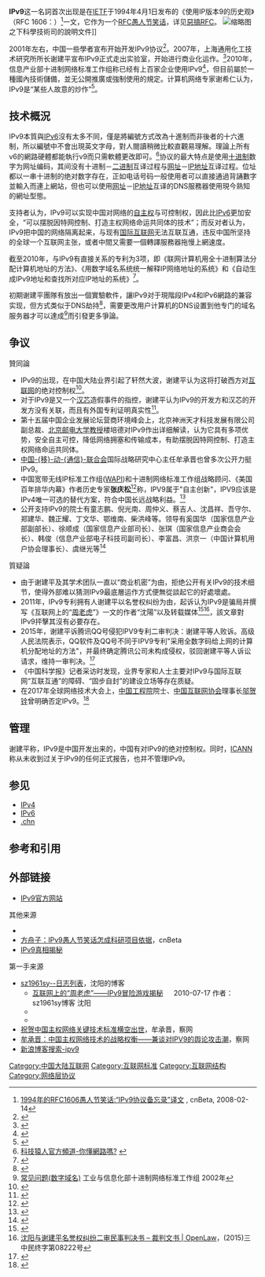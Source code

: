 {{TA
|G1=IT
}}
'''IPv9'''这一名詞首次出现是在[[IETF|IETF]]于1994年4月1日发布的《使用IP版本9的历史观》（RFC 1606：{{lang|en|''A Historical Perspective On The Usage Of IP Version 9''}}）<ref>[http://www.cnbeta.com/articles/49151.htm 1994年的RFC1606愚人节笑话:“IPv9协议备忘录”译文] {{Wayback|url=http://www.cnbeta.com/articles/49151.htm |date=20080821124640 }}, cnBeta, 2008-02-14</ref>一文，它作为一个[[惡搞RFC|RFC愚人节笑话]]，详见[[惡搞RFC|惡搞RFC]]。
[[File:Ipv9dov.jpg|缩略图]]之下科學技術司的說明文件]]

2001年左右，中国一些學者宣布开始开发IPv9协议<ref>{{cite web |title=别拿IPV9说事，你想知道的全在这_新闻中心_物联网世界别拿IPV9说事，你想知道的全在这 |url=http://www.iotworld.com.cn/html/News/201811/ccccb189819d3fb5.shtml |website=物联网世界 |quote=2001年9月，原信息产业部科技司信科函〔2001〕96号通知，决定成立“十进制网络标准工作组”，“标准工作组组长由上海通用化工技术研究所所长谢建平同志担任”，“制定具有自主知识产权的IPV9协议中的IPV9报头和IPV9地址和基于IPV9协议的数字域名等技术标准”。}}</ref>{{需要更好来源}}。2007年，上海通用化工技术研究所所长谢建平宣布IPv9正式走出实验室，开始进行商业化运作。<ref>{{cite news|title=中国十进制网络安全地址投入使用|url=http://news.xinhuanet.com/internet/2008-01/23/content_7478921.htm|accessdate=2017-04-14|agency=经济参考报|publisher=新华网|date=2008年1月23日|archive-url=https://web.archive.org/web/20170202114941/http://news.xinhuanet.com/internet/2008-01/23/content_7478921.htm|archive-date=2017-02-02|dead-url=yes}}</ref>2010年，信息产业部十进制网络标准工作组称已经有上百家企业使用IPv9<ref>{{cite web |title=IPv9从研发测试转向推广应用 |url=http://www.infosec.org.cn/news/news_view.php?newsid=14128 |website=中国计算机安全 |accessdate=2017-01-10 |archiveurl=https://archive.is/20131101023301/http://www.infosec.org.cn/news/news_view.php?newsid=14128 |archivedate=2013年11月1日 |date=2010年12月19日 |deadurl=yes }}</ref>，但目前屬於一種國內技術儲備，並无公開推廣或強制使用的規定。计算机网络专家谢希仁认为，IPv9是“某些人故意的炒作”<ref name="xxr-cn">{{Cite book|title=计算机网络（第八版）|last=谢希仁|publisher=电子工业出版社|year=2021|pages=119 |isbn=978-7-121-41174-8}}</ref>。

==技术概況==
IPv9本質與[[IPv6|IPv6]]沒有太多不同，僅是將編號方式改為十進制而非後者的十六進制，所以編號中不會出現英文字母，對人閱讀稍微比較直觀易理解。理論上所有v6的網路硬體都能執行v9而只需軟體更改即可。<ref>[https://www.youtube.com/watch?v=5ht8PaEEXTM 科技猿人官方頻道-你懂網路嗎?] {{Wayback|url=https://www.youtube.com/watch?v=5ht8PaEEXTM |date=20191017125000 }}{{不可靠来源}}</ref>协议的最大特点是使用[[十进制|十进制]]数字为网址编码，其间没有十进制－[[二进制|二进制]]互译过程与[[网址|网址]]－[[IP地址|IP地址]]互译过程。位址都以一串十进制的绝对数字存在，正如电话号码一般使用者可以直接通過背誦數字並輸入而連上網站，但也可以使用[[网址|网址]]－[[IP地址|IP地址]]互译的DNS服務器使用現今熟知的網址型態。{{or}}

支持者认为，IPv9可以实现中国对网络的[[自主权|自主权]]与可控制权，因此比[[IPv6|IPv6]]更加安全，“可以摆脱因特网控制、打造主权网络命运共同体的技术”；而反对者认为，IPv9把中国的网络隔离起来，与现有[[国际互联网|国际互联网]]无法互联互通，违反中国所坚持的全球一个互联网主张，或者中間又需要一個轉譯服務器拖慢上網速度。{{R|content_31163515}}

截至2010年，与IPv9有直接关系的专利为3项，即《联网计算机用全十进制算法分配计算机地址的方法》、《用数字域名系统统一解释IP网络地址的系统》和《自动生成IPv9地址和查找所对应IP地址的系统》<ref>{{cite web|title=IPv9核心专利仅两项 新一代互联网之说难获认同|url=http://it.sohu.com/20100621/n272949380.shtml|website=搜狐|author=IT时报|accessdate=2017-01-10|date=2010年6月21日|archive-date=2016-12-01|archive-url=https://web.archive.org/web/20161201015247/http://it.sohu.com/20100621/n272949380.shtml|dead-url=no}}</ref>。

初期谢建平團隊有放出一個實驗軟件，讓IPv9对于現階段IPv4和IPv6網路的兼容实现，但方式类似于DNS劫持<ref>{{cite web|title=揭IPv9技术闹剧：域名转换类似DNS劫持|url=http://tech.163.com/10/0607/10/68IMR205000915BE.html|website=网易科技|author=IT时报|accessdate=2017-01-10|date=2010-06-07|archive-date=2016-12-01|archive-url=https://web.archive.org/web/20161201021209/http://tech.163.com/10/0607/10/68IMR205000915BE.html|dead-url=no}}</ref>，需要更改用户计算机的DNS设置到他专门的域名服务器才可以達成<ref>[http://www.em777.net/faq.html 常见问题(数字域名)] {{Wayback|url=http://www.em777.net/faq.html |date=20161004124925 }} 工业与信息化部十进制网络标准工作组 2002年</ref>而引發更多爭論。

== 争议 ==
;贊同論
*IPv9的出现，在中国大陆业界引起了轩然大波，谢建平认为这将打破西方对[[互联网|互联网]]的绝对控制权<ref>{{cite web|url=http://news.xinhuanet.com/newscenter/2008-01/23/content_7482216.htm|title=新闻分析：IPV9何以成为互联网技术重大创新|website=新华网|date=2008年1月23日|accessdate=2017-01-10|archive-date=2015-03-10|archive-url=https://web.archive.org/web/20150310012742/http://news.xinhuanet.com/newscenter/2008-01/23/content_7482216.htm|dead-url=no}}</ref>。
*对于IPv9是又一个[[汉芯|汉芯]]造假事件的指控，谢建平认为IPv9的开发方和汉芯的开发方没有关联，而且有外国专利证明真实性<ref>{{cite web|title=IPv9拥有人:十进制网络不是第二个汉芯|url=http://tech.sina.com.cn/i/2008-02-01/09022010227.shtml|website=新浪科技|date=2008年2月1日|accessdate=2013-11-01|archive-date=2013-11-03|archive-url=https://web.archive.org/web/20131103211050/http://tech.sina.com.cn/i/2008-02-01/09022010227.shtml|dead-url=no}}</ref>。
*第十五届中国企业发展论坛营商环境峰会上，北京神洲天才科技发展有限公司副总裁、[[北京邮电大学|北京邮电大学]][[教授|教授]]楼培德对IPv9作出详细解读，认为它具有多项优势，安全自主可控，降低网络拥塞和传输成本，有助摆脱因特网控制、打造主权网络命运共同体。
*[[中国移动通信联合会|中国-{移}-动-{通信}-联合会]]国际战略研究中心主任牟承晋也曾多次公开力挺IPv9。{{R|content_31163515}}
*中国宽带无线IP标准工作组([[WAPI|WAPI]])和十进制网络标准工作组战略顾问、《美国百年排华内幕》作者历史专家'''张庆松'''<ref>{{Cite web|title=美国百年排华内幕|url=https://searchworks.stanford.edu/view/4318676|accessdate=2020-05-27|author=|date=2020-05-02|publisher=斯坦福|dead-url=no|archive-date=2021-10-03|archive-url=https://web.archive.org/web/20211003091204/https://searchworks.stanford.edu/view/4318676}}</ref>称，IPV9属于"自主创新"，IPV9应该是IPv4唯一可选的替代方案，符合中国长远战略利益。<ref>{{Cite news|title=刘皋相、张庆松:互联网地址耗尽 中国须加速推广IPV9|url=http://sh.xinmin.cn/special/ipv9/zf/2011/02/25/9486068_6.html|accessdate=2020-04-16|author=|date=2011-02-25|publisher=新民网|archive-url=https://web.archive.org/web/20200416021830/https://sh.xinmin.cn/special/ipv9/zf/2011/02/25/9486068_6.html|archive-date=2020-04-16|dead-url=no}}</ref>
*公开支持IPv9的院士有童志鹏、倪光南、周仲义、蔡吉人、沈昌祥、吾守尔、郑建华、魏正耀、丁文华、鄂维南、柴洪峰等。领导有奚国华（国家信息产业部副部长）、徐顺成（国家信息产业部司长）、张琪（国家信息产业商会会长）、韩俊（信息产业部电子科技司副司长）、李富昌、洪京一（中国计算机用户协会理事长）、虞继光等<ref>{{Cite news|title=IPv9是一个创新吗？|url=http://www.chinaaet.com/article/3000137676|accessdate=2021-09-16|author=|date=2021-09-14|publisher=电子技术应用 信息安全与通信保密杂志社|archive-url=https://web.archive.org/web/20210916231440/http://www.chinaaet.com/article/3000137676|archive-date=2021-09-16|dead-url=no}}</ref>

;質疑論
*由于谢建平及其学术团队一直以“商业机密”为由，拒绝公开有关IPv9的技术细节，使得外部难以猜测IPv9最底層运作方式便無從談起它的好處壞處。
*2011年，IPv9专利拥有人谢建平以名誉权纠纷为由，起诉认为IPv9是骗局并撰写《互联网上的“[[周老虎|周老虎]]”》一文的作者“沈陽”以及转载媒体<ref>{{cite web|title=2011年中国域名网址十大事件回顾（十）|url=http://news.163.com/12/0104/13/7MU7F37O00014AEE.html|website=网易科技|author=光明日报|date=2012年1月4日|accessdate=2013年11月1日|archive-date=2013年11月3日|archive-url=https://web.archive.org/web/20131103171351/http://news.163.com/12/0104/13/7MU7F37O00014AEE.html|dead-url=no}}</ref><ref>[https://archive.today/20170803131915/http://openlaw.cn/judgement/1f9a6eb4b76b44ff864840e9e419701a 沈阳与谢建平名誉权纠纷二审民事判决书 – 裁判文书 | OpenLaw]，(2015)三中民终字第08222号</ref>，該文章對IPv9抨擊其沒有必要存在。
*2015年，谢建平诉腾讯QQ号侵犯IPV9专利二审判决：谢建平等人败诉。高级人民法院表示，QQ软件及QQ号不同于IPV9专利"采用全数字码给上网的计算机分配地址的方法"，并最终确定腾讯公司未构成侵权，驳回谢建平等人诉讼请求，维持一审判决。<ref>{{Cite news|title=2014年度广东省知识产权审判十大案例|url=http://www.cnipa.gov.cn/docs/pub/old/ztzl/ndcs/qgzscqxcz/dxal/201504/t20150423_1106202.html|accessdate=2020-04-22|author=|date=2015-04-23|work=国家知识产权局|archive-url=https://web.archive.org/web/20200422062005/http://www.cnipa.gov.cn/docs/pub/old/ztzl/ndcs/qgzscqxcz/dxal/201504/t20150423_1106202.html|archive-date=2020-04-22|dead-url=no}}</ref>
*《中国科学报》记者采访时发现，业界专家和人士主要对IPv9与国际互联网“互联互通”的障碍、“固步自封”的建设立场等存在质疑。{{R|content_31163515}}
*在2017年全球网络技术大会上，[[中国工程院|中国工程院]]院士、[[中国互联网协会|中国互联网协会]]理事长[[邬贺铨|邬贺铨]]曾明确否定IPv9。<ref name="content_31163515">{{cite news |title=IPv9构建未来网络：互联互通还是固步自封？ |url=http://tech.gmw.cn/2018-09/14/content_31163515.htm |accessdate=2018-09-18 |work=中国科学报 |publisher=光明网 |date=2018-09-13 |archivedate=2018-12-21 |archiveurl=https://web.archive.org/web/20181221234813/http://tech.gmw.cn/2018-09/14/content_31163515.htm |dead-url=no }}</ref>

== 管理 ==
谢建平称，IPv9是中国开发出来的，中国有对IPv9的绝对控制权。同时，[[ICANN|ICANN]]称从未收到过关于IPv9的任何正式报告，也并不管理IPv9。{{cn}}
==参见==
*[[IPv4|IPv4]]
*[[IPv6|IPv6]]
*[[.chn|.chn]]

==参考和引用==
{{reflist}}

== 外部链接 ==
* [http://www.em777.net/ IPv9官方网站]{{Wayback|url=http://www.em777.net/ |date=20090118205756 }}
; 其他来源
* {{cite web|title=十进制网络与IPv9闹剧|url=http://www.edu.cn/html/info/ipv6/v9.shtml|website=中国教育和科研计算机网CERNET|accessdate=2017-04-14|archive-date=2017-04-15|archive-url=https://web.archive.org/web/20170415014506/http://www.edu.cn/html/info/ipv6/v9.shtml|dead-url=no}}
* [http://www.cnbeta.com/articles/49316.htm 方舟子：IPv9愚人节笑话怎成科研项目依据]{{Wayback|url=http://www.cnbeta.com/articles/49316.htm |date=20080825035341 }}，cnBeta
* [https://web.archive.org/web/20090201081611/http://www.tektalk.cn/category/ipv9%E8%AF%84%E5%88%A4/%E6%89%B9%E9%A9%B3ipv9/ IPv9真相揭秘]
; 第一手来源
* [https://web.archive.org/web/20180812210941/http://w.org.cn/user1/4/subject/72.html sz1961sy--日志列表]，沈阳的博客
** [https://web.archive.org/web/20170415020842/http://www.edu.cn/v9_9670/20100717/t20100717_497530.shtml 互联网上的“周老虎”——IPv9冒险游戏揭秘] 　 2010-07-17 作者：sz1961sy博客 沈阳
** {{cite web|title=沈阳：中国十进制网络安全监督管理局子虚乌有|url=http://www.edu.cn/v9_9670/20100718/t20100718_497552.shtml|website=sz1961sy博客|accessdate=2017-04-14|date=2010-07-18|author=沈阳|archive-url=https://web.archive.org/web/20160621181337/http://www.edu.cn/v9_9670/20100718/t20100718_497552.shtml|archive-date=2016-06-21|dead-url=yes}}
** {{cite web|title=沈阳：“.china”域名是伪域名|url=http://sz1961sy.blog.163.com/blog/static/93849087200803022228367/|website=sz1961sy博客|accessdate=2017-04-14|date=2010-07-18|author=沈阳|archive-url=https://web.archive.org/web/20170415103822/http://sz1961sy.blog.163.com/blog/static/93849087200803022228367/|archive-date=2017-04-15|dead-url=yes}}
* [http://www.cwzg.cn/politics/201607/29266.html 祝贺中国主权网络关键技术标准横空出世]{{Wayback|url=http://www.cwzg.cn/politics/201607/29266.html |date=20170415103805 }}，牟承晋，察网
* [https://web.archive.org/web/20180918194034/http://m.cwzg.cn/politics/201608/30319.html?page=full 牟承晋：中国主权网络技术的战略权衡——兼谈对IPV9的舆论攻击潮]，察网
* [https://search.sina.com.cn/?c=blog&q=ipv9&by=tag 新浪博客搜索-ipv9]{{Wayback|url=https://search.sina.com.cn/?c=blog&q=ipv9&by=tag |date=20171013021543 }}

[[Category:中国大陆互联网|Category:中国大陆互联网]]
[[Category:互联网标准|Category:互联网标准]]
[[Category:互联网结构|Category:互联网结构]]
[[Category:网络层协议|Category:网络层协议]]